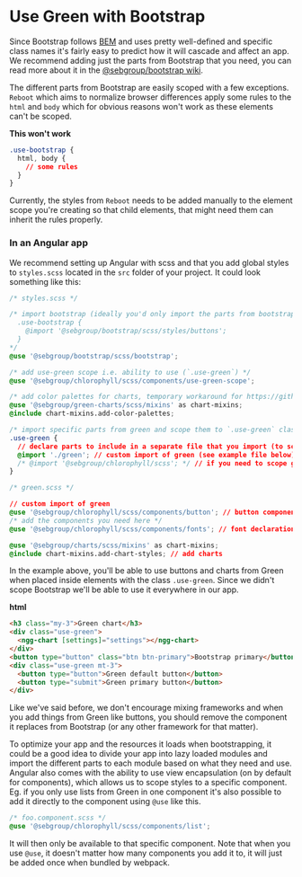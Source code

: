
<Meta title="Use cases/Mixing frameworks/Use Green with Bootstrap" />

# Use Green with Bootstrap

Since Bootstrap follows [BEM](http://getbem.com/) and uses pretty well-defined and specific class names it's fairly easy to predict how it will cascade and affect an app.
We recommend adding just the parts from Bootstrap that you need, you can read more about it in the [@sebgroup/bootstrap wiki](https://github.com/sebgroup/bootstrap/wiki/Don't-want-to-load-all-of-bootstrap%3F).

The different parts from Bootstrap are easily scoped with a few exceptions. `Reboot` which aims to normalize browser differences apply some rules to the `html` and `body` which for obvious reasons won't work as these elements can't be scoped.

**This won't work**
```css
.use-bootstrap {
  html, body {
    // some rules
  }
}
```

Currently, the styles from `Reboot` needs to be added manually to the element scope you're creating so that child elements, that might need them can inherit the rules properly.


### In an Angular app

We recommend setting up Angular with scss and that you add global styles to `styles.scss` located in the `src` folder of your project.
It could look something like this:

```css
/* styles.scss */

/* import bootstrap (ideally you'd only import the parts from bootstrap you use and scope them like this:
  .use-bootstrap {
    @import '@sebgroup/bootstrap/scss/styles/buttons';
  }
*/
@use '@sebgroup/bootstrap/scss/bootstrap';

/* add use-green scope i.e. ability to use (`.use-green`) */
@use '@sebgroup/chlorophyll/scss/components/use-green-scope';

/* add color palettes for charts, temporary workaround for https://github.com/sebgroup/green/issues/357  */
@use '@sebgroup/green-charts/scss/mixins' as chart-mixins;
@include chart-mixins.add-color-palettes;

/* import specific parts from green and scope them to `.use-green` class */
.use-green {
  // declare parts to include in a separate file that you import (to scope it to .use-green), we only use one @import here to avoid code duplication of sass modules
  @import './green'; // custom import of green (see example file below)
  /* @import '@sebgroup/chlorophyll/scss'; */ // if you need to scope green and want everything
}
```

```css
/* green.scss */

// custom import of green
@use '@sebgroup/chlorophyll/scss/components/button'; // button component(s)
/* add the components you need here */
@use '@sebgroup/chlorophyll/scss/components/fonts'; // font declaration (not really needed in this scenario since we'll get the font from bootstrap too)

@use '@sebgroup/charts/scss/mixins' as chart-mixins;
@include chart-mixins.add-chart-styles; // add charts
```

In the example above, you'll be able to use buttons and charts from Green when placed inside elements with the class `.use-green`. Since we didn't scope Bootstrap we'll be able to use it everywhere in our app.

**html**
```html
<h3 class="my-3">Green chart</h3>
<div class="use-green">
  <ngg-chart [settings]="settings"></ngg-chart>
</div>
<button type="button" class="btn btn-primary">Bootstrap primary</button>
<div class="use-green mt-3">
  <button type="button">Green default button</button>
  <button type="submit">Green primary button</button>
</div>
```

Like we've said before, we don't encourage mixing frameworks and when you add things from Green like buttons, you should remove the component it replaces from Bootstrap (or any other framework for that matter).

To optimize your app and the resources it loads when bootstrapping, it could be a good idea to divide your app into lazy loaded modules and import the different parts to each module based on what they need and use. Angular also comes with the ability to use view encapsulation (on by default for components), which allows us to scope styles to a specific component. Eg. if you only use lists from Green in one component it's also possible to add it directly to the component using `@use` like this.
```css
/* foo.component.scss */
@use '@sebgroup/chlorophyll/scss/components/list';
```

It will then only be available to that specific component. Note that when you use `@use`, it doesn't matter how many components you add it to, it will just be added once when bundled by webpack.
